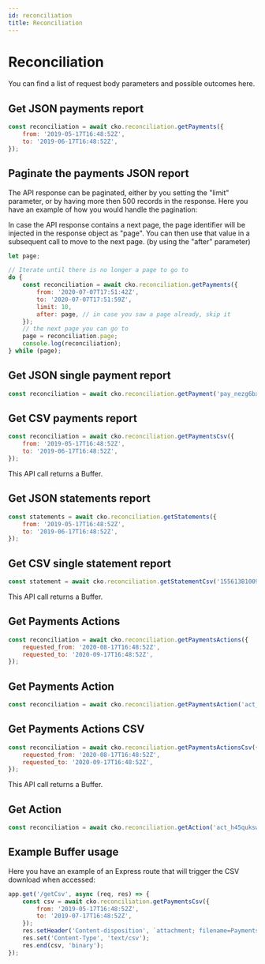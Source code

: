 ```yaml
---
id: reconciliation
title: Reconciliation
---
```



# Reconciliation

You can find a list of request body parameters and possible outcomes <Link to="https://api-reference.checkout.com/#tag/Reconciliation">here</Link>.


## Get JSON payments report

```js
const reconciliation = await cko.reconciliation.getPayments({
    from: '2019-05-17T16:48:52Z',
    to: '2019-06-17T16:48:52Z',
});
```

## Paginate the payments JSON report

The API response can be paginated, either by you setting the "limit" parameter, or by having more then 500 records in the response.
Here you have an example of how you would handle the pagination:

<Information type="note">
In case the API response contains a next page, the page identifier will be injected in the response object as "page".
You can then use that value in a subsequent call to move to the next page. (by using the "after" parameter)
</Information>


```js
let page;

// Iterate until there is no longer a page to go to
do {
    const reconciliation = await cko.reconciliation.getPayments({
        from: '2020-07-07T17:51:42Z',
        to: '2020-07-07T17:51:59Z',
        limit: 10,
        after: page, // in case you saw a page already, skip it
    });
    // the next page you can go to
    page = reconciliation.page;
    console.log(reconciliation);
} while (page);
```

## Get JSON single payment report

```js
const reconciliation = await cko.reconciliation.getPayment('pay_nezg6bx2k22utmk4xm5s2ughxi');
```

## Get CSV payments report

```js
const reconciliation = await cko.reconciliation.getPaymentsCsv({
    from: '2019-05-17T16:48:52Z',
    to: '2019-06-17T16:48:52Z',
});
```

<Information type="note">
    This API call returns a Buffer.
</Information>

## Get JSON statements report

```js
const statements = await cko.reconciliation.getStatements({
    from: '2019-05-17T16:48:52Z',
    to: '2019-06-17T16:48:52Z',
});
```

## Get CSV single statement report

```js
const statement = await cko.reconciliation.getStatementCsv('155613B100981');
```

<Information type="note">
    This API call returns a Buffer.
</Information>

## Get Payments Actions

```js
const reconciliation = await cko.reconciliation.getPaymentsActions({
    requested_from: '2020-08-17T16:48:52Z',
    requested_to: '2020-09-17T16:48:52Z',
});
```

## Get Payments Action

```js
const reconciliation = await cko.reconciliation.getPaymentsAction('act_guvhr46cw2kurd6lknczrsh7ma');
```

## Get Payments Actions CSV

```js
const reconciliation = await cko.reconciliation.getPaymentsActionsCsv({
    requested_from: '2020-08-17T16:48:52Z',
    requested_to: '2020-09-17T16:48:52Z',
});
```

<Information type="note">
    This API call returns a Buffer.
</Information>

## Get Action

```js
const reconciliation = await cko.reconciliation.getAction('act_h45qukswryqejptltkcylnwgwe');
```

## Example Buffer usage

Here you have an example of an Express route that will trigger the CSV download when accessed:

```js
app.get('/getCsv', async (req, res) => {
    const csv = await cko.reconciliation.getPaymentsCsv({
        from: '2019-05-17T16:48:52Z',
        to: '2019-07-17T16:48:52Z',
    });
    res.setHeader('Content-disposition', `attachment; filename=Payments.csv`);
    res.set('Content-Type', 'text/csv');
    res.end(csv, 'binary');
});
```
